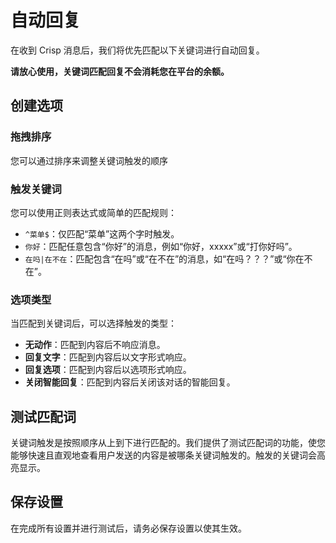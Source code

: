 # 自动回复

在收到 Crisp 消息后，我们将优先匹配以下关键词进行自动回复。

**请放心使用，关键词匹配回复不会消耗您在平台的余额。**

## 创建选项

### 拖拽排序

您可以通过排序来调整关键词触发的顺序

### 触发关键词

您可以使用正则表达式或简单的匹配规则：

- `^菜单$`：仅匹配“菜单”这两个字时触发。
- `你好`：匹配任意包含“你好”的消息，例如“你好，xxxxx”或“打你好吗”。
- `在吗|在不在`：匹配包含“在吗”或“在不在”的消息，如“在吗？？？”或“你在不在”。

### 选项类型

当匹配到关键词后，可以选择触发的类型：

- **无动作**：匹配到内容后不响应消息。
- **回复文字**：匹配到内容后以文字形式响应。
- **回复选项**：匹配到内容后以选项形式响应。
- **关闭智能回复**：匹配到内容后关闭该对话的智能回复。

## 测试匹配词

关键词触发是按照顺序从上到下进行匹配的。我们提供了测试匹配词的功能，使您能够快速且直观地查看用户发送的内容是被哪条关键词触发的。触发的关键词会高亮显示。

## 保存设置

在完成所有设置并进行测试后，请务必保存设置以使其生效。